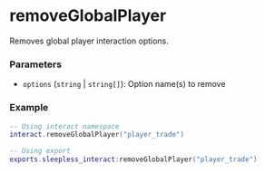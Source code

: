 # removeGlobalPlayer

Removes global player interaction options.

### Parameters
- `options` (`string` | `string[]`): Option name(s) to remove

### Example
```lua
-- Using interact namespace
interact.removeGlobalPlayer("player_trade")

-- Using export
exports.sleepless_interact:removeGlobalPlayer("player_trade")
```